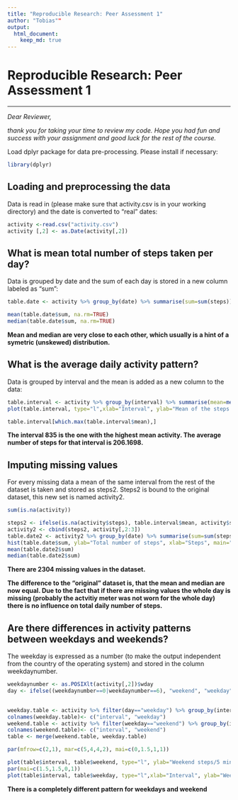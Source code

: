```yaml
---
title: "Reproducible Research: Peer Assessment 1"
author: "Tobias""
output: 
  html_document:
    keep_md: true
---
```

# Reproducible Research: Peer Assessment 1

---
*Dear Reviewer,*

*thank you for taking your time to review my code. Hope you had fun and success with your assignment and good luck for the rest of the course.*


Load dplyr package for data pre-processing. Please install if necessary:
```r
library(dplyr)
```

## Loading and preprocessing the data
Data is read in (please make sure that activity.csv is in your working directory) and the date is converted to "real" dates:
```r
activity <-read.csv("activity.csv")
activity [,2] <- as.Date(activity[,2])
```


## What is mean total number of steps taken per day?
Data is grouped by date and the sum of each day is stored in a new column labeled as "sum": 
```r
table.date <- activity %>% group_by(date) %>% summarise(sum=sum(steps)) 

mean(table.date$sum, na.rm=TRUE)
median(table.date$sum, na.rm=TRUE)
```
**Mean and median are very close to each other, which usually is a hint of a symetric (unskewed) distribution.**


## What is the average daily activity pattern?
Data is grouped by interval and the mean is added as a new column to the data:
```r
table.interval <- activity %>% group_by(interval) %>% summarise(mean=mean(steps, na.rm=TRUE))
plot(table.interval, type="l",xlab="Interval", ylab="Mean of the steps for every interval", main="Average daily activity pattern")

table.interval[which.max(table.interval$mean),]
```
**The interval 835 is the one with the highest mean activity. The average number of steps for that interval is 206.1698.**

## Imputing missing values
For every missing data a mean of the same interval from the rest of the dataset is taken and stored as steps2. Steps2 is bound to the original dataset, this new set is named activity2. 
```r
sum(is.na(activity))

steps2 <- ifelse(is.na(activity$steps), table.interval$mean, activity$steps)
activity2 <- cbind(steps2, activity[,2:3])
table.date2 <- activity2 %>% group_by(date) %>% summarise(sum=sum(steps2)) 
hist(table.date$sum, ylab="Total number of steps", xlab="Steps", main="Histogram of the total number of steps per day")
mean(table.date2$sum)
median(table.date2$sum)
```
**There are 2304 missing values in the dataset.**

**The difference to the "original" dataset is, that the mean and median are now equal. Due to the fact that if there are missing values the whole day is missing (probably the actvitiy meter was not worn for the whole day) there is no influence on total daily number of steps.**

## Are there differences in activity patterns between weekdays and weekends?
The weekday is expressed as a number (to make the output independent from the country of the operating system) and stored in the column weekdaynumber. 
```r
weekdaynumber <- as.POSIXlt(activity[,2])$wday
day <- ifelse((weekdaynumber==0|weekdaynumber==6), "weekend", "weekday")

      
weekday.table <- activity %>% filter(day=="weekday") %>% group_by(interval) %>% summarise(mean=mean(steps, na.rm=TRUE))
colnames(weekday.table)<- c("interval", "weekday")
weekend.table <- activity %>% filter(weekday=="weekend") %>% group_by(interval) %>% summarise(mean=mean(steps, na.rm=TRUE))
colnames(weekend.table)<- c("interval", "weekend")
table <- merge(weekend.table, weekday.table)

par(mfrow=c(2,1), mar=c(5,4,4,2), mai=c(0,1.5,1,1))

plot(table$interval, table$weekend, type="l", ylab="Weekend steps/5 min", ylim=c(0,230), xaxt='n', main="Comparison of weekday and weekend activity")
par(mai=c(1.5,1.5,0,1))
plot(table$interval, table$weekday, type="l",xlab="Interval", ylab="Weekday steps/ 5 min", ylim=c(0,230))
```
**There is a completely different pattern for weekdays and weekend**